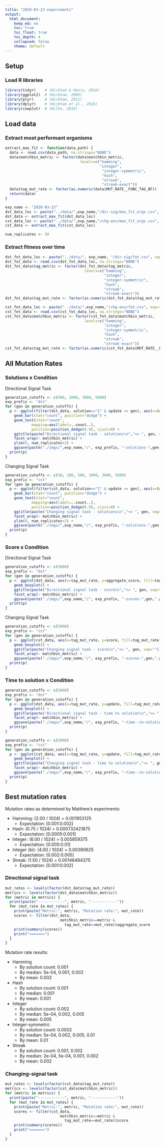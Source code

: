 ```yaml
---
title: "2020-03-23 experiments"
output: 
  html_document: 
    keep_md: no
    toc: true
    toc_float: true
    toc_depth: 4
    collapsed: false
    theme: default
---
```


## Setup

### Load R libraries

```r
library(tidyr)    # (Wickham & Henry, 2018)
library(ggplot2)  # (Wickham, 2009)
library(plyr)     # (Wickham, 2011)
library(dplyr)    # (Wickham et al., 2018)
library(cowplot)  # (Wilke, 2018)
```

## Load data

### Extract most performant organisms

```r

extract_max_fit <- function(data_path) {
  data <- read.csv(data_path, na.strings="NONE")
  data$matchbin_metric <- factor(data$matchbin_metric,
                                  levels=c("hamming", 
                                           "integer", 
                                            "integer-symmetric", 
                                            "hash", 
                                            "streak", 
                                            "streak-exact"))
  data$tag_mut_rate <- factor(as.numeric(data$MUT_RATE__FUNC_TAG_BF))
  return(data)
}

exp_name <- "2020-03-23"
dst_data_loc <- paste("../data/",exp_name,"/dir-sig/max_fit_orgs.csv", sep="")
dst_data <- extract_max_fit(dst_data_loc)
cst_data_loc <- paste("../data/",exp_name,"/chg-env/max_fit_orgs.csv", sep="")
cst_data <- extract_max_fit(cst_data_loc)

num_replicates <- 50
```

### Extract fitness over time

```r
dst_fot_data_loc <- paste("../data/", exp_name, "/dir-sig/fot.csv", sep="")
dst_fot_data <- read.csv(dst_fot_data_loc, na.strings="NONE")
dst_fot_data$tag_metric <- factor(dst_fot_data$tag_metric,
                                    levels=c("hamming", 
                                             "integer", 
                                             "integer-symmetric", 
                                             "hash", 
                                             "streak", 
                                             "streak-exact"))
dst_fot_data$tag_mut_rate <- factor(as.numeric(dst_fot_data$tag_mut_rate))

cst_fot_data_loc <- paste("../data/",exp_name,"/chg-env/fot.csv", sep="")
cst_fot_data <- read.csv(cst_fot_data_loc, na.strings="NONE")
cst_fot_data$matchbin_metric <- factor(cst_fot_data$matchbin_metric,
                                    levels=c("hamming", 
                                             "integer", 
                                             "integer-symmetric", 
                                             "hash", 
                                             "streak", 
                                             "streak-exact"))
cst_fot_data$tag_mut_rate <- factor(as.numeric(cst_fot_data$MUT_RATE__FUNC_TAG_BF))
```

## All Mutation Rates

### Solutions x Condition

Directional Signal Task

```r
generation_cutoffs <- c(500, 1000, 3000, 5000)
exp_prefix <- "dst"
for (gen in generation_cutoffs) {
  p <- ggplot(filter(dst_data, solution=="1" & update <= gen), aes(x=tag_mut_rate, fill=tag_mut_rate)) +
    geom_bar(stat="count", position="dodge") +
    geom_text(stat="count", 
            mapping=aes(label=..count..), 
            position=position_dodge(0.9), vjust=0) +
    ggtitle(paste("Directional signal task - solutions\n","<= ", gen, sep="")) +
    facet_wrap(~ matchbin_metric) +
    ylim(0, num_replicates+2) +
    ggsave(paste("./imgs/",exp_name,"/", exp_prefix, "-solutions-",gen,".png",sep=""), width=16, height=8)
  print(p)
}
```

Changing Signal Task

```r
generation_cutoffs <- c(50, 100, 500, 1000, 3000, 5000)
exp_prefix <- "cst"
for (gen in generation_cutoffs) {
  p <- ggplot(filter(cst_data, solution=="1" & update <= gen), aes(x=tag_mut_rate, fill=tag_mut_rate)) +
    geom_bar(stat="count", position="dodge") +
    geom_text(stat="count", 
            mapping=aes(label=..count..), 
            position=position_dodge(0.9), vjust=0) +
    ggtitle(paste("Changing signal task - solutions\n","<= ", gen, sep="")) +
    facet_wrap(~ matchbin_metric) +
    ylim(0, num_replicates+2) +
    ggsave(paste("./imgs/",exp_name,"/", exp_prefix, "-solutions-",gen,".png",sep=""), width=16, height=8)
  print(p)
}
```

### Score x Condition

Directional Signal Task

```r
generation_cutoffs <- c(5000)
exp_prefix <- "dst"
for (gen in generation_cutoffs) {
  p <- ggplot(dst_data, aes(x=tag_mut_rate, y=aggregate_score, fill=tag_mut_rate)) +
    geom_boxplot() +
    ggtitle(paste("Directional signal task - score\n","<= ", gen, sep="")) +
    facet_wrap(~ matchbin_metric) +
    ggsave(paste("./imgs/",exp_name,"/", exp_prefix, "-scores-",gen,".png",sep=""), width=16, height=8)
  print(p)
}
```

Changing Signal Task

```r
generation_cutoffs <- c(5000)
exp_prefix <- "cst"
for (gen in generation_cutoffs) {
  p <- ggplot(cst_data, aes(x=tag_mut_rate, y=score, fill=tag_mut_rate)) +
    geom_boxplot() +
    ggtitle(paste("Changing signal task - score\n","<= ", gen, sep="")) +
    facet_wrap(~ matchbin_metric) +
    ggsave(paste("./imgs/",exp_name,"/", exp_prefix, "-scores-",gen,".png",sep=""), width=16, height=8)
  print(p)
}
```

### Time to solution x Condition

```r
generation_cutoffs <- c(5000)
exp_prefix <- "dst"
for (gen in generation_cutoffs) {
  p <- ggplot(dst_data, aes(x=tag_mut_rate, y=update, fill=tag_mut_rate)) +
    geom_boxplot() +
    ggtitle(paste("Directional signal task - time to solution\n","<= ", gen, sep="")) +
    facet_wrap(~ matchbin_metric) +
    ggsave(paste("./imgs/",exp_name,"/", exp_prefix, "-time--to-solution-",gen,".png",sep=""), width=16, height=8)
  print(p)
}
```

```r
generation_cutoffs <- c(5000)
exp_prefix <- "cst"
for (gen in generation_cutoffs) {
  p <- ggplot(cst_data, aes(x=tag_mut_rate, y=update, fill=tag_mut_rate)) +
    geom_boxplot() +
    ggtitle(paste("Changing signal task - time to solution\n","<= ", gen, sep="")) +
    facet_wrap(~ matchbin_metric) +
    ggsave(paste("./imgs/",exp_name,"/", exp_prefix, "-time--to-solution-",gen,".png",sep=""), width=16, height=8)
  print(p)
}
```

## Best mutation rates

Mutation rates as determined by Matthew's experiments:

- Hamming: (2.00 / 1024) = 0.001953125
  - Expectation: [0.001:0.002]
- Hash: (0.75 / 1024) = 0.000732421875
  - Expectation: [0.0005:0.001]
- Integer: (6.00 / 1024) = 0.005859375
  - Expectation: [0.005:0.01]
- Integer (bi): (4.00 / 1024) = 0.00390625
  - Expectation: [0.002:0.005]
- Streak: (1.50 / 1024) = 0.00146484375
  - Expectation: [0.001:0.002]
  
### Directional signal task

```r
mut_rates <- levels(factor(dst_data$tag_mut_rate))
metrics <- levels(factor(dst_data$matchbin_metric))
for (metric in metrics) {
  print(paste("------------", metric, "------------"))
  for (mut_rate in mut_rates) {
    print(paste("Metric:", metric, "Mutation rate:", mut_rate))
    scores <- filter(dst_data,
                         matchbin_metric==metric & 
                           tag_mut_rate==mut_rate)$aggregate_score
    print(summary(scores))
    print("=======")
  }
}
```

Mutation rate results:

- Hamming
  - By solution count: 0.001
  - By median: 5e-04, 0.001, 0.002
  - By mean: 0.002
- Hash
  - By solution count: 0.001
  - By median: 0.001
  - By mean: 0.001
- Integer
  - By solution count: 0.002
  - By median: 5e-04, 0.002, 0.005
  - By mean: 0.005
- Integer-symmetric
  - By solution count: 0.0002
  - By median: 5e-04, 0.002, 0.005, 0.01
  - By mean: 0.01
- Streak
  - By solution count: 0.001, 0.002
  - By median: 2e-04, 5e-04, 0.001, 0.002
  - By mean: 0.002
  
### Changing-signal task

```r
mut_rates <- levels(factor(cst_data$tag_mut_rate))
metrics <- levels(factor(cst_data$matchbin_metric))
for (metric in metrics) {
  print(paste("------------", metric, "------------"))
  for (mut_rate in mut_rates) {
    print(paste("Metric:", metric, "Mutation rate:", mut_rate))
    scores <- filter(cst_data,
                         matchbin_metric==metric & 
                           tag_mut_rate==mut_rate)$score
    print(summary(scores))
    print("=======")
  }
}
```
